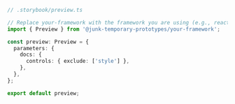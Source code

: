 ```ts
// .storybook/preview.ts

// Replace your-framework with the framework you are using (e.g., react, vue3)
import { Preview } from '@junk-temporary-prototypes/your-framework';

const preview: Preview = {
  parameters: {
    docs: {
      controls: { exclude: ['style'] },
    },
  },
};

export default preview;
```
